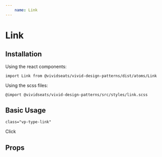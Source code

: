 ```yaml
---
    name: Link
---
```



# Link
## Installation
Using the react components:

``` import Link from @vividseats/vivid-design-patterns/dist/atoms/Link ```

Using the scss files:

``` @import @vividseats/vivid-design-patterns/src/styles/link.scss ```

## Basic Usage
`class="vp-type-link"`
<Playground>
<Link>Click</Link>
</Playground>

## Props
<PropsTable of={Link}/>
